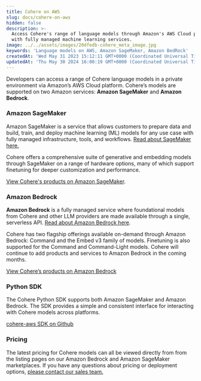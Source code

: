 ```yaml
---
title: Cohere on AWS
slug: docs/cohere-on-aws
hidden: false
description: >-
  Access Cohere's range of language models through Amazon's AWS Cloud platform
  with fully managed machine learning services.
image: ../../assets/images/20dfedb-cohere_meta_image.jpg
keywords: 'Language models on AWS, Amazon SageMaker, Amazon BedRock'
createdAt: 'Wed May 31 2023 15:12:11 GMT+0000 (Coordinated Universal Time)'
updatedAt: 'Thu May 30 2024 16:00:19 GMT+0000 (Coordinated Universal Time)'
---
```

Developers can access a range of Cohere language models in a private environment via Amazon’s AWS Cloud platform. Cohere’s models are supported on two Amazon services: **Amazon SageMaker** and **Amazon Bedrock**.

### Amazon SageMaker

Amazon SageMaker is a service that allows customers to prepare data and build, train, and deploy machine learning (ML) models for any use case with fully managed infrastructure, tools, and workflows. [Read about SageMaker here.](https://aws.amazon.com/pm/sagemaker/)

Cohere offers a comprehensive suite of generative and embedding models through SageMaker on a range of hardware options, many of which support finetuning for deeper customization and performance.

[View Cohere's products on Amazon SageMaker](https://aws.amazon.com/marketplace/seller-profile?id=87af0c85-6cf9-4ed8-bee0-b40ce65167e0).

### Amazon Bedrock

**Amazon Bedrock** is a fully managed service where foundational models from Cohere and other LLM providers are made available through a single, serverless API. [Read about Amazon Bedrock here](http://docs.aws.amazon.com/bedrock).

Cohere has two flagship offerings available on-demand through Amazon Bedrock: Command and the Embed v3 family of models. Finetuning is also supported for the Command and Command-Light models. Cohere will continue to add products and services to Amazon Bedrock in the coming months. 

[View Cohere’s products on Amazon Bedrock](https://us-east-1.console.aws.amazon.com/bedrock/home?region=us-east-1#/providers?model=command)

### Python SDK

The Cohere Python SDK supports both Amazon SageMaker and Amazon Bedrock. The SDK provides a simple and consistent interface for interacting with Cohere models across platforms.

[cohere-aws SDK on Github](https://github.com/cohere-ai/cohere-aws)

### Pricing

The latest pricing for Cohere models can all be viewed directly from from the listing pages on our Amazon Bedrock and Amazon SageMaker marketplaces. If you have any questions about pricing or deployment options, [please contact our sales team.](https://cohere.com/contact-sales)

